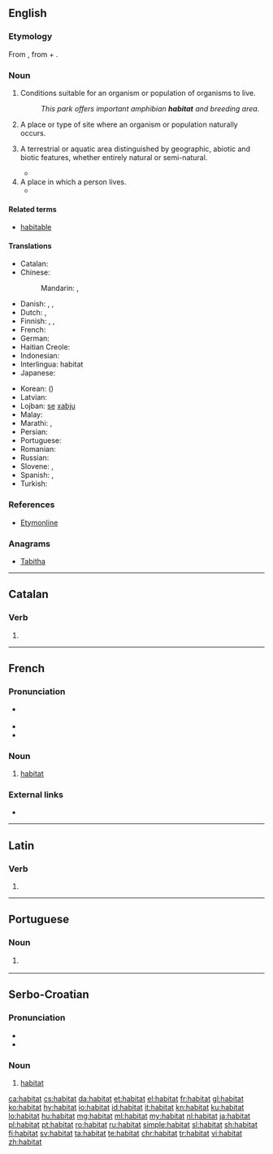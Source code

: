{{also|habitât|hábitat}}
==English==

===Etymology===
From {{etyl|fr|en}} {{term|habitat|lang=fr}}, from {{term|habiter||inhabit|lang=fr}} + {{term|-at||-ate|lang=fr}}.

===Noun===
{{en-noun|~}}

# {{lb|en|uncountable|biology}} Conditions suitable for an organism or population of organisms to live.
#: ''This park offers important amphibian '''habitat''' and breeding area.''
# {{lb|en|countable|biology}} A place or type of site where an organism or population naturally occurs.
# {{lb|en|countable|biology}} A terrestrial or aquatic area distinguished by geographic, abiotic and biotic features, whether entirely natural or semi-natural.
#* {{quote-book|title=The Ecology of Transportation| page=248| https://books.google.com/books?isbn=1402045042| author=John Davenport, ‎Julia L. Davenport| year=2006
|passage=rights-of-way are usually perceived as disturbance zones that provide a '''habitat''' and corridor for non-native species.}}
# A place in which a person lives.
#* {{quote-journal|journal=Bazaar| year=2006| date=June| issue=3535| page=146| title=Hot List| author=Jessica Houssian|
|passage= this book is just the impetus you need to clear the clutter and reorganize your '''habitat'''.}}
 
====Related terms====
* [[habitable]]

====Translations====
{{trans-top|natural conditions in which a plant or animal lives}}
* Catalan: {{t|ca|hàbitat|m}}
* Chinese:
*: Mandarin: {{t|cmn|棲息地|sc=Hani}}, {{t+|cmn|栖息地|tr=qīxīdì ''PRC'', qīxídì ''Taiwan''|sc=Hani}}
* Danish: {{t|da|levested|n}}, {{t+|da|habitat|n}}, {{t|da|udbredelsesområde|n}}
* Dutch: {{t+|nl|woonplaats|m|f}}, {{t+|nl|habitat|n}}
* Finnish: {{t|fi|elinympäristö}}, {{t|fi|elinpaikka}}, {{t+|fi|habitaatti}}
* French: {{t+|fr|habitat|m}}
* German: {{t+|de|Habitat|n}}
* Haitian Creole: {{t|ht|abita}}
* Indonesian: {{t+|id|habitat}}
* Interlingua: habitat
* Japanese: {{t|ja|生息地|tr=せいそくち, seisokuchi|sc=Jpan}}
{{trans-mid}}
* Korean: {{t+|ko|서식지|sc=Kore}} ({{t|ko|棲息地|sc=Kore}})
* Latvian: {{t|lv|dzīvotne|f}}
* Lojban: [[se]] [[xabju]]
* Malay: {{t|ms|habitat}}
* Marathi: {{t|mr|अधिवास|sc=Deva}}, {{t|mr|प्राकृतिक वास|sc=Deva}}
* Persian: {{t|fa|زیستگاه|tr=zistgâh|sc=fa-Arab}}
* Portuguese: {{t+|pt|habitat|m}}
* Romanian: {{t+|ro|habitat}}
* Russian: {{t|ru|среда обитания|f|tr=sredá obitánija}}
* Slovene: {{t+|sl|habitat|m}}, {{t|sl|življenjski prostor|m}}
* Spanish: {{t+|es|habitación|f}}, {{t|es|habitat}}
* Turkish: {{t+|tr|habitat}}
{{trans-bottom}}

===References===
* [http://www.etymonline.com/index.php?term=habitat Etymonline]

===Anagrams===
* [[Tabitha#English|Tabitha]]


----

==Catalan==

===Verb===
{{head|ca|verb form}}

# {{ca-verb form of|t=past|m=ptc|habitar}}

----

==French==

===Pronunciation===
* {{fr-muteh}} {{IPA|/a.bi.ta/|lang=fr}}
* {{rhymes|a|lang=fr}}
* {{homophones|habitats|lang=fr}}

===Noun===
{{fr-noun|m}}

# [[#English|habitat]]

===External links===
* {{R:TLFi}}

----

==Latin==

===Verb===
{{la-verb-form|habitat}}

# {{inflection of|habitō||3|s|pres|actv|indc|lang=la}}

----

==Portuguese==

===Noun===
{{pt-noun|m|s}}

# {{label|pt|biology}} {{l/en|habitat}} {{gloss|natural conditions in which a plant or animal lives}}

----

==Serbo-Croatian==

===Pronunciation===
* {{IPA|/xabǐtaːt/|lang=sh}}
* {{hyphenation|ha|bi|tat|lang=sh}}

===Noun===
{{sh-noun|g=m|head=habìtāt|r|хабитат|хабѝта̄т}}

# [[#English|habitat]]

[[ca:habitat]]
[[cs:habitat]]
[[da:habitat]]
[[et:habitat]]
[[el:habitat]]
[[fr:habitat]]
[[gl:habitat]]
[[ko:habitat]]
[[hy:habitat]]
[[io:habitat]]
[[id:habitat]]
[[it:habitat]]
[[kn:habitat]]
[[ku:habitat]]
[[lo:habitat]]
[[hu:habitat]]
[[mg:habitat]]
[[ml:habitat]]
[[my:habitat]]
[[nl:habitat]]
[[ja:habitat]]
[[pl:habitat]]
[[pt:habitat]]
[[ro:habitat]]
[[ru:habitat]]
[[simple:habitat]]
[[sl:habitat]]
[[sh:habitat]]
[[fi:habitat]]
[[sv:habitat]]
[[ta:habitat]]
[[te:habitat]]
[[chr:habitat]]
[[tr:habitat]]
[[vi:habitat]]
[[zh:habitat]]